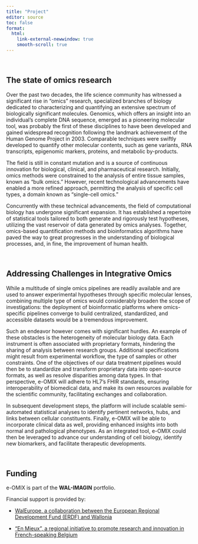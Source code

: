 ```yaml
---
title: "Project"
editor: source
toc: false
format:
  html: 
    link-external-newwindow: true
    smooth-scroll: true
---
```


\

## The state of omics research

Over the past two decades, the life science community has witnessed a significant rise in "omics" research, specialized branches of biology dedicated to characterizing and quantifying an extensive spectrum of biologically significant molecules. Genomics, which offers an insight into an individual's complete DNA sequence, emerged as a pioneering molecular tool, was probably the first of these disciplines to have been developed and gained widespread recognition following the landmark achievement of the Human Genome Project in 2003. Comparable techniques were swiftly developed to quantify other molecular contents, such as gene variants, RNA transcripts, epigenomic markers, proteins, and metabolic by-products.

The field is still in constant mutation and is a source of continuous innovation for biological, clinical, and pharmaceutical research. Initially, omics methods were constrained to the analysis of entire tissue samples, known as "bulk omics." However, recent technological advancements have enabled a more refined approach, permitting the analysis of specific cell types, a domain known as "single-cell omics."

Concurrently with these technical advancements, the field of computational biology has undergone significant expansion. It has established a repertoire of statistical tools tailored to both generate and rigorously test hypotheses, utilizing the vast reservoir of data generated by omics analyses. Together, omics-based quantification methods and bioinformatics algorithms have paved the way to great progresses in the understanding of biological processes, and, in fine, the improvement of human health.

\

## Addressing Challenges in Integrative Omics

While a multitude of single omics pipelines are readily available and are used to answer experimental hypotheses through specific molecular lenses, combining multiple type of omics would considerably broaden the scope of investigations: the deployment of bioinformatic platforms where omics-specific pipelines converge to build centralized, standardized, and accessible datasets would be a tremendous improvement.

Such an endeavor however comes with significant hurdles. An example of these obstacles is the heterogeneity of molecular biology data. Each instrument is often associated with proprietary formats, hindering the sharing of analysis between research groups. Additional specifications might result from experimental workflow, the type of samples or other constraints. One of the objectives of our data treatment pipelines would then be to standardize and transform proprietary data into open-source formats, as well as resolve disparities among data types. In that perspective, e-OMIX will adhere to HL7's FHIR standards, ensuring interoperability of biomedical data, and make its own resources available for the scientific community, facilitating exchanges and collaboration.

In subsequent development steps, the platform will include scalable semi-automated statistical analyses to identify pertinent networks, hubs, and links between cellular constituents. Finally, e-OMIX will be able to incorporate clinical data as well, providing enhanced insights into both normal and pathological phenotypes. As an integrated tool, e-OMIX could then be leveraged to advance our understanding of cell biology, identify new biomarkers, and facilitate therapeutic developments.

\

## Funding

e-OMIX is part of the **WAL-IMAGIN** portfolio.

Financial support is provided by:

-   [WalEurope, a collaboration between the European Regional Development Fund (ERDF) and Wallonia](https://europe.wallonie.be)

-   ["En Mieux", a regional initiative to promote research and innovation in French-speaking Belgium](www.enmieux.be "En Mieux")
